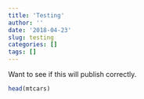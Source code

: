 ```yaml
---
title: 'Testing'
author: ''
date: '2018-04-23'
slug: testing
categories: []
tags: []
---
```

Want to see if this will publish correctly. 

```r
head(mtcars)
```

